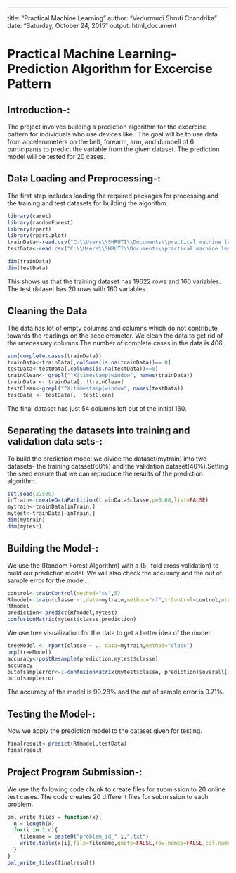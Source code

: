---
title: "Practical Machine Learning"
author: "Vedurmudi Shruti Chandrika"
date: "Saturday, October 24, 2015"
output: html_document

# Practical Machine Learning-Prediction Algorithm for Excercise Pattern

## Introduction-: 
The project involves building a prediction algorithm for the excercise pattern for individuals who use devices like \textit{Jawbone Up, Nike FuelBand, and Fitbit}. The goal will be to use data from accelerometers on the belt, forearm, arm, and dumbell of 6 participants to  predict the \textit{classe} variable from the given dataset. The prediction model will be tested for 20 cases.

## Data Loading and Preprocessing-:

The first step includes loading the required packages for processing and the training and test datasets for building the algorithm.
```r
library(caret)
library(randomForest)
library(rpart)
library(rpart.plot)
trainData<-read.csv("C:\\Users\\SHRUTI\\Documents\\practical machine learning\\pml-training(1).csv",na.strings=c("NA",""),header=TRUE)
testData<-read.csv("C:\\Users\\SHRUTI\\Documents\\practical machine learning\\pml-testing(1).csv",na.strings=c("NA",""),header=TRUE)

dim(trainData)
dim(testData)
```
This shows us that the training dataset has 19622 rows and 160 variables. The test dataset has 20 rows with 160 variables.

## Cleaning the Data
The data has lot of empty columns and columns which do not contribute towards the readings on the accelerometer.
We clean the data to get rid of the unecessary columns.The number of complete cases in the data is 406.

```r
sum(complete.cases(trainData))
trainData<-trainData[,colSums(is.na(trainData))== 0]
testData<-testData[,colSums(is.na(testData))==0]
trainClean<- grepl("^X|timestamp|window", names(trainData))
trainData <- trainData[, !trainClean]
testClean<-grepl("^X|timestamp|window", names(testData))
testData <- testData[, !testClean]
```
The final dataset has just 54 columns left out of the initial 160.

## Separating the datasets into training and validation data sets-:

To build the prediction model we divide the dataset(mytrain) into two datasets- the training dataset(60%) and the validation dataset(40%).Setting the seed ensure that we can reproduce the results of the prediction algorithm.

```r
set.seed(22500)
inTrain<-createDataPartition(trainData$classe,p=0.60,list=FALSE)
mytrain<-trainData[inTrain,]
mytest<-trainData[-inTrain,]
dim(mytrain)
dim(mytest)
```

## Building the Model-:

We use the (Random Forest Algorithm) with a (5- fold cross validation) to build our prediction model. We will also check the accuracy and the out of sample error for the model.
```r
control<-trainControl(method="cv",5)
Rfmodel<-train(classe ~.,data=mytrain,method="rf",trControl=control,ntree=250)
Rfmodel
prediction<-predict(Rfmodel,mytest)
confusionMatrix(mytest$classe,prediction)
```

We use tree visualization for the data to get a better idea of the model.
```r
treeModel <- rpart(classe ~ ., data=mytrain,method="class")
prp(treeModel)
accuracy<-postResample(prediction,mytest$classe)
accuracy
outofsamplerror<-1-confusionMatrix(mytest$classe, prediction)$overall[1]
outofsamplerror
```
The accuracy of the model is 99.28% and the out of sample error is 0.71%.

## Testing the Model-: 

Now we apply the prediction model to the dataset given for testing.

```r
finalresult<-predict(Rfmodel,testData)
finalresult
```

## Project Program Submission-:

We use the following code chunk to create files for submission to 20 online test cases. The code creates 20 different files for submission to each problem.

```r
pml_write_files = function(x){
  n = length(x)
  for(i in 1:n){
    filename = paste0("problem_id_",i,".txt")
    write.table(x[i],file=filename,quote=FALSE,row.names=FALSE,col.names=FALSE)
  }
}
pml_write_files(finalresult)
```
